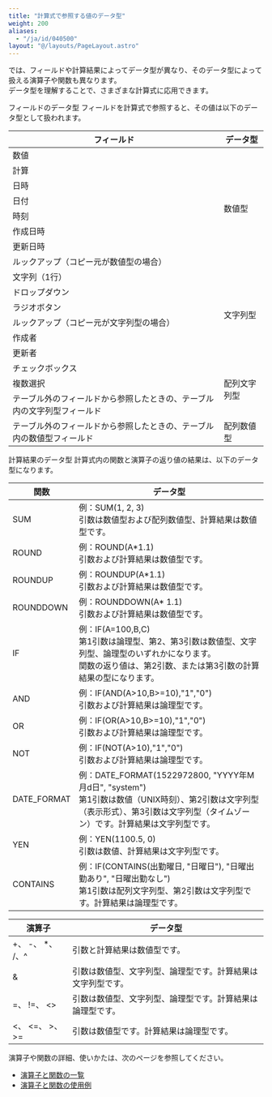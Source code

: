 ```yaml
---
title: "計算式で参照する値のデータ型"
weight: 200
aliases:
  - "/ja/id/040500"
layout: "@/layouts/PageLayout.astro"
---
```




<Kintone />では、フィールドや計算結果によってデータ型が異なり、そのデータ型によって扱える演算子や関数も異なります。  
データ型を理解することで、さまざまな計算式に応用できます。

<Heading id="autocalc_calculation_type_10">フィールドのデータ型</Heading>
フィールドを計算式で参照すると、その値は以下のデータ型として扱われます。

<table>
  <thead>
    <tr>
      <th>フィールド</th>
      <th>データ型</th>
    </tr>
  </thead>
  <tbody>
    <tr>
      <td>数値</td>
      <td rowspan="8">数値型</td>
    </tr>
    <tr>
      <td>計算</td>
    </tr>
    <tr>
      <td>日時</td>
    </tr>
    <tr>
      <td>日付</td>
    </tr>
    <tr>
      <td>時刻</td>
    </tr>
    <tr>
      <td>作成日時</td>
    </tr>
    <tr>
      <td>更新日時</td>
    </tr>
    <tr>
      <td>ルックアップ（コピー元が数値型の場合）</td>
    </tr>
    <tr>
      <td>文字列（1行）</td>
      <td rowspan="6">文字列型</td>
    </tr>
    <tr>
      <td>ドロップダウン</td>
    </tr>
    <tr>
      <td>ラジオボタン</td>
    </tr>
    <tr>
      <td>ルックアップ（コピー元が文字列型の場合）</td>
    </tr>
    <tr>
      <td>作成者</td>
    </tr>
    <tr>
      <td>更新者</td>
    </tr>
    <tr>
      <td>チェックボックス</td>
      <td rowspan="3">配列文字列型</td>
    </tr>
    <tr>
      <td>複数選択</td>
    </tr>
    <tr>
      <td>テーブル外のフィールドから参照したときの、テーブル内の文字列型フィールド</td>
    </tr>
    <tr>
      <td>テーブル外のフィールドから参照したときの、テーブル内の数値型フィールド</td>
      <td rowspan="1">配列数値型</td>
    </tr>
  </tbody>
</table>

<Heading id="autocalc_calculation_type_20">計算結果のデータ型</Heading>
計算式内の関数と演算子の返り値の結果は、以下のデータ型になります。

<table>
  <thead>
    <tr>
      <th>関数</th>
      <th>データ型</th>
    </tr>
  </thead>
  <tbody>
    <tr>
      <td>SUM</td>
      <td>
        例：SUM(1, 2, 3)<br />
        引数は数値型および配列数値型、計算結果は数値型です。
      </td>
    </tr>
    <tr>
      <td>ROUND</td>
      <td>
        例：ROUND(A*1.1)<br />
        引数および計算結果は数値型です。
      </td>
    </tr>
    <tr>
      <td>ROUNDUP</td>
      <td>
        例：ROUNDUP(A*1.1)<br />
        引数および計算結果は数値型です。
      </td>
    </tr>
    <tr>
      <td>ROUNDDOWN</td>
      <td>
        例：ROUNDDOWN(A* 1.1)<br />
        引数および計算結果は数値型です。
      </td>
    </tr>
    <tr>
      <td>IF</td>
      <td>
        例：IF(A=100,B,C)<br />
        第1引数は論理型、第2、第3引数は数値型、文字列型、論理型のいずれかになります。<br />
        関数の返り値は、第2引数、または第3引数の計算結果の型になります。
      </td>
    </tr>
    <tr>
      <td>AND</td>
      <td>
        例：IF(AND(A>10,B>=10),"1","0")<br />
        引数および計算結果は論理型です。
      </td>
    </tr>
    <tr>
      <td>OR</td>
      <td>
        例：IF(OR(A>10,B>=10),"1","0")<br />
        引数および計算結果は論理型です。
      </td>
    </tr>
    <tr>
      <td>NOT</td>
      <td>
        例：IF(NOT(A>10),"1","0")<br />
        引数および計算結果は論理型です。
      </td>
    </tr>
    <tr>
      <td>DATE_FORMAT</td>
      <td>
        例：DATE_FORMAT(1522972800, "YYYY年M月d日", "system")<br />
        第1引数は数値（UNIX時刻）、第2引数は文字列型（表示形式）、第3引数は文字列型（タイムゾーン）です。計算結果は文字列型です。
      </td>
    </tr>
    <tr>
      <td>YEN</td>
      <td>
        例：YEN(1100.5, 0)<br />
        引数は数値、計算結果は文字列型です。
      </td>
    </tr>
    <tr>
      <td>CONTAINS</td>
      <td>
        例：IF(CONTAINS(出勤曜日, "日曜日"), "日曜出勤あり", "日曜出勤なし")<br />
        第1引数は配列文字列型、第2引数は文字列型です。計算結果は論理型です。
      </td>
    </tr>
  </tbody>
</table>

<table>
  <thead>
    <tr>
      <th>演算子</th>
      <th>データ型</th>
    </tr>
  </thead>
  <tbody>
    <tr>
      <td>+、 -、 *、 /、^</td>
      <td>引数と計算結果は数値型です。</td>
    </tr>
    <tr>
      <td>&</td>
      <td>引数は数値型、文字列型、論理型です。計算結果は文字列型です。</td>
    </tr>
    <tr>
      <td>=、 !=、 &lt;&gt;</td>
      <td>引数は数値型、文字列型、論理型です。計算結果は論理型です。</td>
    </tr>
    <tr>
      <td>&lt;、 &lt;=、 &gt;、 &gt;=</td>
      <td>引数は数値型です。計算結果は論理型です。</td>
    </tr>
  </tbody>
</table>

演算子や関数の詳細、使いかたは、次のページを参照してください。

* [演算子と関数の一覧](/k/ja/id/040499.html)
* [演算子と関数の使用例](/k/ja/id/040503.html)
